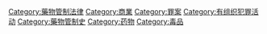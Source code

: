 {{Commonscat|Drug trafficking}}

[[Category:藥物管制法律|Category:藥物管制法律]]
[[Category:商業|Category:商業]]
[[Category:罪案|Category:罪案]]
[[Category:有组织犯罪活动|Category:有组织犯罪活动]]
[[Category:藥物管制史|Category:藥物管制史]]
[[Category:药物|Category:药物]]
[[Category:毒品|Category:毒品]]